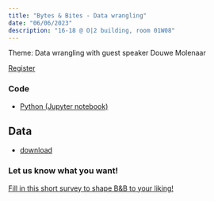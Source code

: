 ```yaml
---
title: "Bytes & Bites - Data wrangling"
date: "06/06/2023"
description: "16-18 @ O|2 building, room 01W08"
---
```


Theme: Data wrangling with guest speaker Douwe Molenaar

[Register](https://vu-nl.libcal.com/calendar/universitylibrary/bytesbites)

### Code

* [Python (Jupyter notebook)](../notebooks/portal_project.ipynb)

## Data

* [download](https://github.com/ubvu/bytes-and-bites/blob/main/data/portal_project.tsv)

### Let us know what you want!
[Fill in this short survey to shape B&B to your liking!](https://vuamsterdam.eu.qualtrics.com/jfe/form/SV_aWetUoYr6Gf8JcW)
